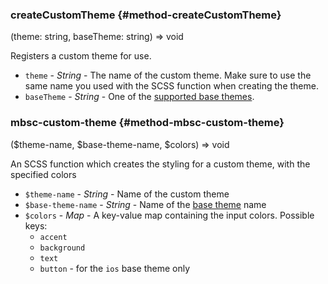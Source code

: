 ### createCustomTheme {#method-createCustomTheme}

(theme: string, baseTheme: string) => void

Registers a custom theme for use.
* `theme` - _String_ - The name of the custom theme. Make sure to use the same name you used with the SCSS function when creating the theme.
* `baseTheme` - _String_ - One of the [supported base themes](./built-in-themes).

### mbsc-custom-theme {#method-mbsc-custom-theme}

($theme-name, $base-theme-name, $colors) => void

An SCSS function which creates the styling for a custom theme, with the specified colors
* `$theme-name` - _String_ - Name of the custom theme
* `$base-theme-name` - _String_ - Name of the [base theme](./built-in-themes) name
* `$colors` - _Map_ - A key-value map containing the input colors. Possible keys:
  - `accent`
  - `background`
  - `text`
  - `button` - for the `ios` base theme only
